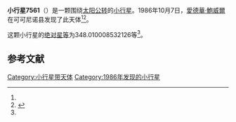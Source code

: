 {{Infobox planet
| bgcolour = #FFFFC0
| name = 7561 Patrickmichel
| symbol = 
| image = 
| caption = 
| discovery = yes
| discovery_ref = 
| discoverer = [[愛德華·鮑威爾|愛德華·鮑威爾]]
| discovery_site = [[可可尼诺县|可可尼诺县]] 
| discovered = 1986年10月7日
| designations = yes
| mp_name = 
| named_after = 
| alt_names = 1986 TR2/ 1989 KT / 1993 KP2
| mp_category = [[主带小行星|主带小行星]]
| orbit_ref = <ref name="a">[http://ssd.jpl.nasa.gov/sbdb.cgi?sstr=7561 7561 Patrickmichel] {{Wayback|url=http://ssd.jpl.nasa.gov/sbdb.cgi?sstr=7561 |date=20201124024737 }}，小行星數據庫瀏覽器（JPL Small-Body Database Browser）－[[美国国家航空航天局|美国国家航空航天局]]喷气推进实验室</ref>
| epoch = 2456400.5 (2013年4月18日更新)
| aphelion = {{convert|3.445022353766299|AU|km|3|abbr=on|lk=out}}
| perihelion = {{convert|2.115037771127211|AU|km|3|abbr=on}}
| semimajor = {{convert|2.780030062446755|AU|km|3|abbr=on}}
| eccentricity = 0.239203273
| period = 1693.061232 [[日|日]]<br />4.64[[儒略年|儒略年]]
| avg_speed = 
| inclination = 9.796210231630395
| asc_node = 66.76817072540977
| mean_anomaly = 
| arg_peri = 348.010008532126
| satellites = 
| physical_characteristics = yes
| dimensions = 
| mass = 
| density = 
| surface_grav = 
| escape_velocity = 
| sidereal_day = 
| axial_tilt = 
| pole_ecliptic_lat = 
| pole_ecliptic_lon = 
| albedo = 
| temperatures= 
| temp_name1 = 
| mean_temp_1 = 
| max_temp_1 = 
| temp_name2 = 
| max_temp_2 = 
| spectral_type = 
| abs_magnitude = 348.010008532126
}}

'''小行星7561'''（{{lang-en|7561 Patrickmichel}}）是一颗围绕[[太阳|太阳]][[公转|公转]]的[[小行星|小行星]]。1986年10月7日，[[愛德華·鮑威爾|愛德華·鮑威爾]]在可可尼诺县发现了此天体<ref name="a" /><ref>{{cite news|title=小行星列表|url=http://cfa-www.harvard.edu/iau/lists/NumberedMPs.txt|accessdate=2013-07-08|newspaper=哈佛大学|archive-date=2008-05-17|archive-url=https://web.archive.org/web/20080517010638/http://cfa-www.harvard.edu/iau/lists/NumberedMPs.txt|dead-url=no}}</ref>。

这颗小行星的[[绝对星等|绝对星等]]为348.010008532126等<ref name="a" />。

==参考文献==
{{reflist}}
{{Minor Planet Number|[[小行星7560|小行星7560]]|[[小行星7562|小行星7562]]}}

{{小天体}}

[[Category:小行星带天体|Category:小行星带天体]]
[[Category:1986年发现的小行星|Category:1986年发现的小行星]]

{{asteroid-stub}}